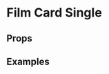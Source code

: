 
<Meta title="2 Pattern Library/4 Slices/Film Card Single" component={FilmCardSingle} />

# Film Card Single
 



## Props

<Props of={FilmCardSingle} />


 
## Examples

<Preview>
    <Story name="Film in list">
        <div style={{
            padding: "5px",
            maxWidth: "1000px"
        }}>
            <FilmCardSingle 
                image960x540="https://player.bfi.org.uk/sites/default/files/styles/landscape_1440x810/public/hero-images/La-Dolce-vita-1.jpg"
                title="Le Mépris"
                type="Film"
                director="Jean-Luc Godard"
                year="1963"
                country="France"
                listNumber="1"
                playerUrl="https://player.bfi.org.uk/subscription/film/watch-le-mepris-1963-online"
                southbankUrl="https://player.bfi.org.uk/subscription/film/watch-le-mepris-1963-online"
                filmLink="https://player.bfi.org.uk/subscription/film/watch-le-mepris-1963-online"
            />            
        </div>
    </Story>
</Preview>

<Preview>
    <Story name="Film not in list">
        <div style={{
            padding: "5px",
            maxWidth: "1000px"
        }}>
            <FilmCardSingle 
                image960x540="https://player.bfi.org.uk/sites/default/files/styles/landscape_1440x810/public/hero-images/La-Dolce-vita-1.jpg"
                title="Le Mépris"
                type="Film"
                director="Jean-Luc Godard"
                year="1963"
                country="France"
                playerUrl="https://player.bfi.org.uk/subscription/film/watch-le-mepris-1963-online"
            />          
        </div>
    </Story>
</Preview>


<Preview>
    <Story name="Film no links">
        <div style={{
            padding: "5px",
            maxWidth: "1000px"
        }}>
            <FilmCardSingle 
                image960x540="https://player.bfi.org.uk/sites/default/files/styles/landscape_1440x810/public/hero-images/La-Dolce-vita-1.jpg"
                title="Le Mépris"
                type="Film"
                director="Jean-Luc Godard"
                year="1963"
                country="France"
                filmLink="https://player.bfi.org.uk/subscription/film/watch-le-mepris-1963-online"
            />       
        </div>
    </Story>
</Preview>

<Preview>
    <Story name="Film in list high number">
        <div style={{
            padding: "5px",
            maxWidth: "1000px"
        }}>
            <FilmCardSingle 
                image960x540="https://player.bfi.org.uk/sites/default/files/styles/landscape_1440x810/public/hero-images/La-Dolce-vita-1.jpg"
                title="Le Mépris"
                type="Film"
                director="Jean-Luc Godard"
                year="1963"
                country="France"
                listNumber="100"
                filmLink="https://player.bfi.org.uk/subscription/film/watch-le-mepris-1963-online"
                playerUrl="https://player.bfi.org.uk/subscription/film/watch-le-mepris-1963-online"
                southbankUrl="https://player.bfi.org.uk/subscription/film/watch-le-mepris-1963-online"            />       
        </div>
    </Story>
</Preview>